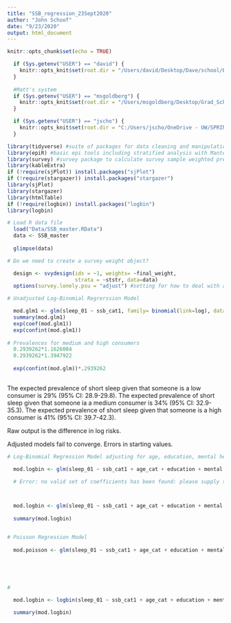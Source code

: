 ```yaml
---
title: "SSB_regression_23Sept2020"
author: "John Schoof"
date: "9/23/2020"
output: html_document
---
```


```r
knitr::opts_chunk$set(echo = TRUE)

  if (Sys.getenv("USER") == "david") {
    knitr::opts_knit$set(root.dir = "/Users/david/Desktop/Dave/school/Epi 514/Final Project/Analysis/")
  }
  
  #Matt's system
  if (Sys.getenv("USER") == "msgoldberg") {
    knitr::opts_knit$set(root.dir = "/Users/msgoldberg/Desktop/Grad_School/Year_1/Q3/EPI514/SSB_Paper/")
  }

  if (Sys.getenv("USER") == "jscho") {
    knitr::opts_knit$set(root.dir = "C:/Users/jscho/OneDrive - UW/SPRING 2020-LAPTOP-7K6NFTGB/EPI 514/")
  }


```




```r

library(tidyverse) #suite of packages for data cleaning and manipulation
library(epiR) #basic epi tools including stratified analysis with Mantel Haenszel
library(survey) #survey package to calculate survey sample weighted prevalence
library(kableExtra)
if (!require(sjPlot)) install.packages("sjPlot")
if (!require(stargazer)) install.packages("stargazer")
library(sjPlot)
library(stargazer)
library(htmlTable)
if (!require(logbin)) install.packages("logbin")
library(logbin)


```




```r

# Load R data file
  load("Data/SSB_master.RData")
  data <- SSB_master
  
  glimpse(data)


```


```r

# Do we need to create a survey weight object?

  design <- svydesign(ids = ~1, weights= ~final_weight,
                      strata = ~ststr, data=data)
  options(survey.lonely.psu = "adjust") #setting for how to deal with a psu with a single observation

```




```r

# Unadjusted Log-Binomial Regrerssion Model

  mod.glm1 <- glm(sleep_01 ~ ssb_cat1, family= binomial(link=log), data=data)
  summary(mod.glm1)
  exp(coef(mod.glm1))
  exp(confint(mod.glm1))
  
# Prevalences for medium and high consumers
  0.2939262*1.1626084
  0.2939262*1.3947922
  
  exp(confint(mod.glm))*.2939262
  
```

The expected prevalence of short sleep given that someone is a low consumer is 29% (95% CI: 28.9-29.8).  The expected prevalence of short sleep given that someone ia a medium consumer is 34% (95% CI: 32.9-35.3).  The expected prevalence of short sleep given that someone is a high consumer is 41% (95% CI: 39.7-42.3). 

Raw output is the difference in log risks.

Adjusted models fail to converge.  Errors in starting values.


```r

# Log-Binomial Regression Model adjusting for age, education, mental health, and smoking status

  mod.logbin <- glm(sleep_01 ~ ssb_cat1 + age_cat + education + mental + smoking_01, family= binomial(link=log), data=data)

  # Error: no valid set of coefficients has been found: please supply starting values



  mod.logbin <- glm(sleep_01 ~ ssb_cat1 + age_cat + education + mental + smoking_01, data=data, family= binomial(link=log), start=c(log(mean(data$sleep_01)), 0), trace=TRUE, maxit = 100)
                    
  summary(mod.logbin)


# Poisson Regression Model
  
  mod.poisson <- glm(sleep_01 ~ ssb_cat1 + age_cat + education + mental + smoking_01, family= poisson(link=log), data=data)
  
  

  
```


```r
# 

  mod.logbin <- logbin(sleep_01 ~ ssb_cat1 + age_cat + education + mental + smoking_01, data=data, trace=1)

  summary(mod.logbin)  


```













